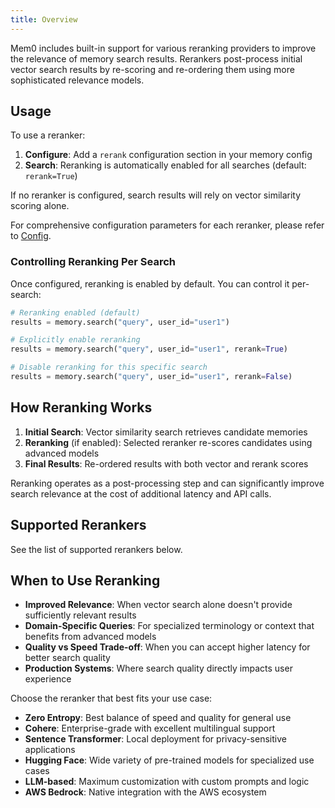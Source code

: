 ```yaml
---
title: Overview
---
```


Mem0 includes built-in support for various reranking providers to improve the relevance of memory search results. Rerankers post-process initial vector search results by re-scoring and re-ordering them using more sophisticated relevance models.

## Usage

To use a reranker:

1. **Configure**: Add a `rerank` configuration section in your memory config
2. **Search**: Reranking is automatically enabled for all searches (default: `rerank=True`)

If no reranker is configured, search results will rely on vector similarity scoring alone.

For comprehensive configuration parameters for each reranker, please refer to [Config](./config).

### Controlling Reranking Per Search

Once configured, reranking is enabled by default. You can control it per-search:

```python
# Reranking enabled (default)
results = memory.search("query", user_id="user1")

# Explicitly enable reranking
results = memory.search("query", user_id="user1", rerank=True)

# Disable reranking for this specific search
results = memory.search("query", user_id="user1", rerank=False)
```

## How Reranking Works

1. **Initial Search**: Vector similarity search retrieves candidate memories
2. **Reranking** (if enabled): Selected reranker re-scores candidates using advanced models
3. **Final Results**: Re-ordered results with both vector and rerank scores

<Note>
Reranking operates as a post-processing step and can significantly improve search relevance at the cost of additional latency and API calls.
</Note>

## Supported Rerankers

See the list of supported rerankers below.

<CardGroup cols={2}>
  <Card title="Zero Entropy" href="/components/rerankers/models/zero_entropy" />
  <Card title="Cohere" href="/components/rerankers/models/cohere" />
  <Card title="Sentence Transformer" href="/components/rerankers/models/sentence_transformer" />
  <Card title="Hugging Face" href="/components/rerankers/models/huggingface" />
  <Card title="LLM-based" href="/components/rerankers/models/llm" />
  <Card title="LLM Reranker" href="/components/rerankers/models/llm_reranker" />
  <Card title="AWS Bedrock" href="/components/rerankers/models/aws_bedrock" />
</CardGroup>

## When to Use Reranking

- **Improved Relevance**: When vector search alone doesn't provide sufficiently relevant results
- **Domain-Specific Queries**: For specialized terminology or context that benefits from advanced models
- **Quality vs Speed Trade-off**: When you can accept higher latency for better search quality
- **Production Systems**: Where search quality directly impacts user experience

Choose the reranker that best fits your use case:
- **Zero Entropy**: Best balance of speed and quality for general use
- **Cohere**: Enterprise-grade with excellent multilingual support
- **Sentence Transformer**: Local deployment for privacy-sensitive applications
- **Hugging Face**: Wide variety of pre-trained models for specialized use cases
- **LLM-based**: Maximum customization with custom prompts and logic
- **AWS Bedrock**: Native integration with the AWS ecosystem
